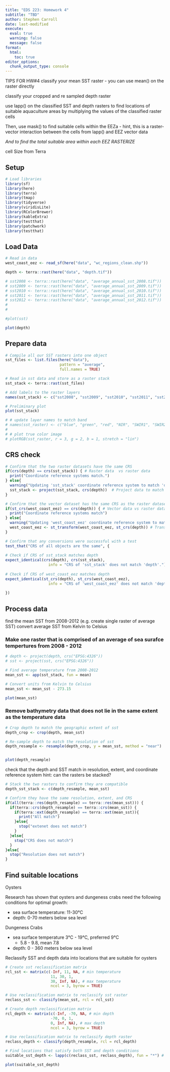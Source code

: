 ```yaml
---
title: "EDS 223: Homework 4"
subtitle: "TBD"
author: Stephen Carroll
date: last-modified
execute: 
  eval: true
  warning: false
  message: false
format:
  html:
    toc: true
editor_options: 
  chunk_output_type: console
---
```


TIPS FOR HW#4
classify your mean SST raster
- you can use mean() on the raster directly

classify your cropped and re sampled depth raster

use lapp() on the classified SST and depth rasters to find locations of suitable aquaculture areas by multiplying the values of the classified raster cells

Then, use mask() to find suitable cells within the EEZa
- hint, this is a raster-vector interaction between the cells from lapp() and EEZ vector data

*And to find the total suitable area within each EEZ
RASTERIZE*

cell Size from Terra

## Setup
```r
# Load libraries
library(sf)
library(here)
library(terra)
library(tmap)
library(tidyverse)
library(viridisLite)
library(RColorBrewer)
library(kableExtra)
library(testthat)
library(patchwork)
library(testthat)
```

## Load Data
```r
# Read in data 
west_coast_eez <- read_sf(here("data", "wc_regions_clean.shp"))

depth <- terra::rast(here("data", "depth.tif"))


```


```r
# sst2008 <- terra::rast(here("data", "average_annual_sst_2008.tif"))
# sst2009 <- terra::rast(here("data", "average_annual_sst_2009.tif"))
# sst2010 <- terra::rast(here("data", "average_annual_sst_2010.tif"))
# sst2011 <- terra::rast(here("data", "average_annual_sst_2011.tif"))
# sst2012 <- terra::rast(here("data", "average_annual_sst_2012.tif"))
# 
# 

#plot(sst)
```

```r
plot(depth)
```


## Prepare data
```r
# Compile all our SST rasters into one object
sst_files <- list.files(here("data"), 
                        pattern = "average", 
                        full.names = TRUE)

# Read in sst data and store as a raster stack
sst_stack <- terra::rast(sst_files)

# Add labels to the raster layers
names(sst_stack) <- c("sst2008", "sst2009", "sst2010", "sst2011", "sst2012")

# Preliminary plot
plot(sst_stack)

# # update layer names to match band
# names(sst_raster) <- c("blue", "green", "red", "NIR", "SWIR1", "SWIR2")
# 
# # plot true color image
# plotRGB(sst_raster, r = 3, g = 2, b = 1, stretch = "lin")
```

## CRS check

```r
# Confirm that the two raster datasets have the same CRS
if(crs(depth) == crs(sst_stack)) { # Raster data  vs raster data
  print("Coordinate reference systems match.")
} else{
  warning("Updating 'sst_stack' coordinate reference system to match 'depth.'")
  sst_stack <- project(sst_stack, crs(depth))  # Project data to match
}

# Confirm that the vector dataset has the same CRS as the raster dataset
if(st_crs(west_coast_eez) == crs(depth)) { # Vector data vs raster data
  print("Coordinate reference systems match")
} else{
  warning("Updating 'west_coast_eez' coordinate reference system to match 'depth'.")
  west_coast_eez <- st_transform(west_coast_eez, st_crs(depth)) # Transform data to match
}
```

```r
# Confirm that any conversions were successful with a test
test_that("CRS of all objects are the same", {
  
# Check if CRS of sst_stack matches depth
expect_identical(crs(depth), crs(sst_stack), 
                   info = "CRS of 'sst_stack' does not match 'depth'.")
  
# Check if CRS of west_coast_eez matches depth
expect_identical(st_crs(depth), st_crs(west_coast_eez), 
                   info = "CRS of 'west_coast_eez' does not match 'depth'.")
  
})
```

## Process data
find the mean SST from 2008-2012 (e.g. create single raster of average SST)
convert average SST from Kelvin to Celsius

### Make one raster that is comprised of an average of sea surafce tempertures from 2008 - 2012
```r
# depth <- project(depth, crs("EPSG:4326"))
# sst <- project(sst, crs("EPSG:4326"))

# Find average temperature from 2008-2012
mean_sst <- app(sst_stack, fun = mean)

# Convert units from Kelvin to Celsius
mean_sst <- mean_sst - 273.15

plot(mean_sst)
```


### Remove bathymetry data that does not lie in the same extent as the temperature data
```r
# Crop depth to match the geographic extent of sst
depth_crop <- crop(depth, mean_sst)

# Re-sample depth to match the resolution of sst
depth_resample <- resample(depth_crop, y = mean_sst, method = "near")


plot(depth_resample)
```

check that the depth and SST match in resolution, extent, and coordinate reference system
hint: can the rasters be stacked?
```r
# Stack the two rasters to confirm they are compatible
depth_sst_stack <- c(depth_resample, mean_sst)

# Confirm they have the same resolution, extent, and CRS
if(all(terra::res(depth_resample) == terra::res(mean_sst))) {
  if(terra::crs(depth_resample) == terra::crs(mean_sst)) {
    if(terra::ext(depth_resample) == terra::ext(mean_sst)){
      print("All match")
    }else{
      stop("extenet does not match")
    }
  }else{
    stop("CRS does not match")
  }
}else{
  stop("Resolution does not match")
}
```

## Find suitable locations

Oysters

Research has shown that oysters and dungeness crabs need the following conditions for optimal growth:

- sea surface temperature: 11-30°C
- depth: 0-70 meters below sea level

Dungeness Crabs

- sea surface temperature 3°C - 19°C, preferred 9°C
  -  5.8 - 9.8, mean 7.8
- depth: 0 - 360 meters below sea level




Reclassify SST and depth data into locations that are suitable for oysters

```r
# Create sst reclassification matrix
rcl_sst <- matrix(c(-Inf, 11, NA, # min temperature
                    11, 30, 1, 
                    30, Inf, NA), # max temperature
                    ncol = 3, byrow = TRUE)

# Use reclassification matrix to reclassify sst raster
reclass_sst <- classify(mean_sst, rcl = rcl_sst)
```

```r
# Create depth reclassification matrix
rcl_depth <- matrix(c(-Inf, -70, NA, # min depth
                    -70, 0, 1, 
                    0, Inf, NA), # max depth
                    ncol = 3, byrow = TRUE)

# Use reclassification matrix to reclassify depth raster
reclass_depth <- classify(depth_resample, rcl = rcl_depth)
```


```r
# Find locations that satisfy both SST and depth conditions
suitable_sst_depth <- lapp(c(reclass_sst, reclass_depth), fun = "*") # Use multiply function. Only cells that both have a 1 will remain a 1

```

```r
plot(suitable_sst_depth)
```



